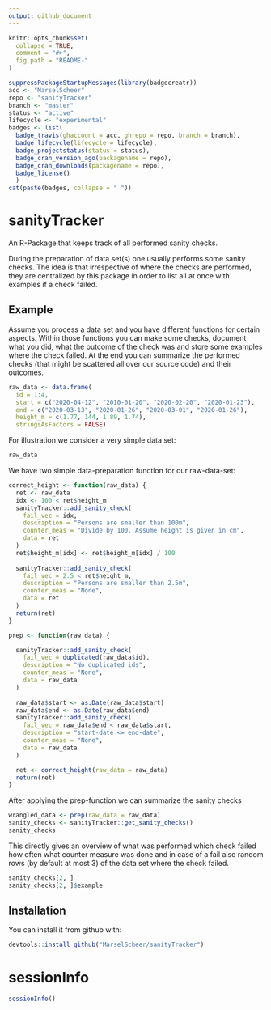 ```yaml
---
output: github_document
---
```


<!-- README.md is generated from README.Rmd. Please edit that file -->

```r
knitr::opts_chunk$set(
  collapse = TRUE,
  comment = "#>",
  fig.path = "README-"
)
```


```r
suppressPackageStartupMessages(library(badgecreatr))
acc <- "MarselScheer"
repo <- "sanityTracker"
branch <- "master"
status <- "active"
lifecycle <- "experimental"
badges <- list(
  badge_travis(ghaccount = acc, ghrepo = repo, branch = branch),
  badge_lifecycle(lifecycle = lifecycle),
  badge_projectstatus(status = status),
  badge_cran_version_ago(packagename = repo),
  badge_cran_downloads(packagename = repo),
  badge_license()
  )
cat(paste(badges, collapse = " "))
```


# sanityTracker

An R-Package that keeps track of all performed sanity checks.

During the preparation of data set(s) one usually performs
some sanity checks. The idea is that irrespective of where the 
checks are performed, they are centralized by this package in order
to list all at once with examples if a check failed.
    
## Example 

Assume you process a data set and you have different functions for certain
aspects. Within those functions you can make some checks, document
what you did, what the outcome of the check was and store some examples
where the check failed. At the end you can summarize 
the performed checks (that might be scattered all over our source code) 
and their outcomes.

```r
raw_data <- data.frame(
  id = 1:4, 
  start = c("2020-04-12", "2010-01-20", "2020-02-20", "2020-01-23"),
  end = c("2020-03-13", "2020-01-26", "2020-03-01", "2020-01-26"),
  height_m = c(1.77, 144, 1.89, 1.74),
  stringsAsFactors = FALSE)
```

For illustration we consider a very simple data set:
```r
raw_data
```

We have two simple data-preparation function for our raw-data-set:
```r
correct_height <- function(raw_data) {
  ret <- raw_data
  idx <- 100 < ret$height_m
  sanityTracker::add_sanity_check(
    fail_vec = idx,
    description = "Persons are smaller than 100m",
    counter_meas = "Divide by 100. Assume height is given in cm",
    data = ret
  )
  ret$height_m[idx] <- ret$height_m[idx] / 100
  
  sanityTracker::add_sanity_check(
    fail_vec = 2.5 < ret$height_m,
    description = "Persons are smaller than 2.5m",
    counter_meas = "None",
    data = ret
  )  
  return(ret)
}

prep <- function(raw_data) {

  sanityTracker::add_sanity_check(
    fail_vec = duplicated(raw_data$id),
    description = "No duplicated ids",
    counter_meas = "None",
    data = raw_data
  )
  
  raw_data$start <- as.Date(raw_data$start)
  raw_data$end <- as.Date(raw_data$end)
  sanityTracker::add_sanity_check(
    fail_vec = raw_data$end < raw_data$start,
    description = "start-date <= end-date",
    counter_meas = "None",
    data = raw_data
  )

  ret <- correct_height(raw_data = raw_data)  
  return(ret)
}
```

After applying the prep-function we can summarize the sanity checks
```r
wrangled_data <- prep(raw_data = raw_data)
sanity_checks <- sanityTracker::get_sanity_checks()
sanity_checks
```

This directly gives an overview of what was performed which check failed how often
what counter measure was done and in case of a fail also random rows (by default at most 3)
of the data set where the check failed.

```r
sanity_checks[2, ]
sanity_checks[2, ]$example
```

## Installation

You can install it from github with:

```r
devtools::install_github("MarselScheer/sanityTracker")
```

# sessionInfo

```r
sessionInfo()
```
